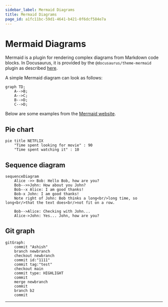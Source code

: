 ```yaml
---
sidebar_label: Mermaid Diagrams
title: Mermaid Diagrams
page_id: a1fc11bc-59d1-4641-b421-0f6dcf584e7a
---
```


# Mermaid Diagrams
Mermaid is a plugin for rendering complex diagrams from Markdown code blocks. In Docusaurus, it is provided by the
`@docusaurus/theme-mermaid` plugin as described [here](https://docusaurus.io/docs/next/markdown-features/diagrams).

A simple Mermaid diagram can look as follows:
```mermaid
graph TD;
    A-->B;
    A-->C;
    B-->D;
    C-->D;
```

Below are some examples from the [Mermaid website](https://mermaid.js.org/syntax/examples.html).

## Pie chart
```mermaid
pie title NETFLIX
    "Time spent looking for movie" : 90
    "Time spent watching it" : 10
```

## Sequence diagram
```mermaid
sequenceDiagram
    Alice ->> Bob: Hello Bob, how are you?
    Bob-->>John: How about you John?
    Bob--x Alice: I am good thanks!
    Bob-x John: I am good thanks!
    Note right of John: Bob thinks a long<br/>long time, so long<br/>that the text does<br/>not fit on a row.

    Bob-->Alice: Checking with John...
    Alice->John: Yes... John, how are you?
```

## Git graph
```mermaid
gitGraph:
    commit "Ashish"
    branch newbranch
    checkout newbranch
    commit id:"1111"
    commit tag:"test"
    checkout main
    commit type: HIGHLIGHT
    commit
    merge newbranch
    commit
    branch b2
    commit
```

---
